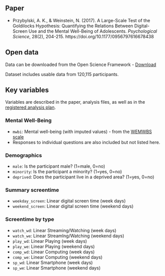 ## Paper

-   Przybylski, A. K., & Weinstein, N. (2017). A Large-Scale Test of the Goldilocks Hypothesis: Quantifying the Relations Between Digital-Screen Use and the Mental Well-Being of Adolescents. *Psychological Science*, 28(2), 204-215. https://doi.org/10.1177/0956797616678438

## Open data

Data can be downloaded from the Open Science Framework - [Download](https://osf.io/49rmq/files/osfstorage/5846cc6f9ad5a101fed9a052)

Dataset includes usable data from 120,115 participants.

## Key variables

Variables are described in the paper, analysis files, as well as in the [registered analysis plan](https://osf.io/c535z).

### Mental Well-Being

-   `mwbi`: Mental well-being (with imputed values) - from the [WEMWBS scale](https://www2.uwe.ac.uk/services/Marketing/students/pdf/Wellbeing-resources/well-being-scale-wemwbs.pdf)
-   Responses to individual questions are also included but not listed here.

### Demographics

-   `male`: Is the participant male? (1=male, 0=no)
-   `minority`: Is the participant a minority? (1=yes, 0=no)
-   `deprived`: Does the participant live in a deprived area? (1=yes, 0=no)

### Summary screentime

-   `weekday_screen`: Linear digital screen time (week days)
-   `weekend_screen`: Linear digital screen time (weekend days)

### Screentime by type

-   `watch_wd`: Linear Streaming/Watching (week days)
-   `watch_we`: Linear StreamIng/Watching (weekend days)
-   `play_wd`: Linear Playing (week days)
-   `play_we`: Linear Playing (weekend days)
-   `comp_wd`: Linear Computing (week days)
-   `comp_we`: Linear Computing (weekend days)
-   `sp_wd`: Linear Smartphone (week days)
-   `sp_we`: Linear Smartphone (weekend days)

